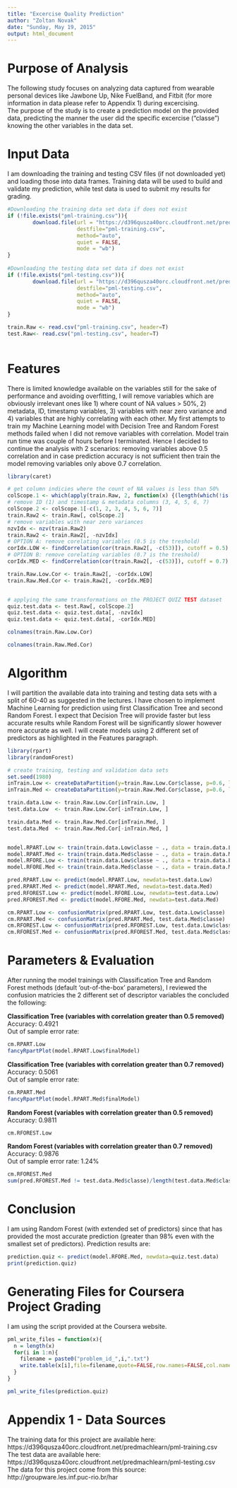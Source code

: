 ```yaml
---
title: "Excercise Quality Prediction"
author: "Zoltan Novak"
date: "Sunday, May 19, 2015"
output: html_document
---
```


<h1>Purpose of Analysis</h1>
<p>
The following study focuses on analyzing data captured from wearable personal devices like Jawbone Up, Nike FuelBand, and Fitbit (for more information in data please refer to Appendix 1) during excercising.</BR>
The purpose of the study is to create a prediction model on the provided data, predicting the manner the user did the specific excercise ("classe") knowing the other variables in the data set.
</p>

<h1>Input Data</h1>
<p>
I am downloading the training and testing CSV files (if not downloaded yet) and loading those into data frames. Training data will be used to build and validate my prediction, while test data is used to submit my results for grading.

</p>
```r
#Downloading the training data set data if does not exist
if (!file.exists("pml-training.csv")){
        download.file(url = "https://d396qusza40orc.cloudfront.net/predmachlearn/pml-training.csv", 
                      destfile="pml-training.csv",
                      method="auto", 
                      quiet = FALSE, 
                      mode = "wb")
}
        
#Downloading the testing data set data if does not exist
if (!file.exists("pml-testing.csv")){
        download.file(url = "https://d396qusza40orc.cloudfront.net/predmachlearn/pml-testing.csv", 
                      destfile="pml-testing.csv",
                      method="auto", 
                      quiet = FALSE, 
                      mode = "wb")
}

train.Raw <- read.csv("pml-training.csv", header=T)
test.Raw<- read.csv("pml-testing.csv", header=T)
        
```

<h1>Features</h1>
<p>
There is limited knowledge available on the variables still for the sake of performance and avoiding overfitting, I will remove variables which are obviously irrelevant ones like 1) where count of NA values > 50%, 2) metadata, ID, timestamp variables, 3) variables with near zero variance and 4) variables that are highly correlating with each other. My first attempts to train my Machine Learning model with Decision Tree and Random Forest methods failed when I did not remove variables with correlation. Model train run time was couple of hours before I terminated. Hence I decided to continue the analysis with 2 scenarios: removing variables above 0.5 correlation and in case prediction accuracy is not sufficient then train the model removing variables only above 0.7 correlation.
</p>
```r
library(caret)

# get column indicies where the count of NA values is less than 50%
colScope.1 <- which(apply(train.Raw, 2, function(x) {(length(which(!is.na(x))) / (length(x))) > 0.5}), arr.ind=T, useNames=F)
# remove ID (1) and timestamp & metadata columns (3, 4, 5, 6, 7)
colScope.2 <- colScope.1[-c(1, 2, 3, 4, 5, 6, 7)]
train.Raw2 <- train.Raw[, colScope.2]
# remove variables with near zero variances
nzvIdx <- nzv(train.Raw2)
train.Raw2 <- train.Raw2[, -nzvIdx]
# OPTION A: remove corelating variables (0.5 is the treshold)
corIdx.LOW <- findCorrelation(cor(train.Raw2[, -c(53)]), cutoff = 0.5)
# OPTION B: remove corelating variables (0.7 is the treshold)
corIdx.MED <- findCorrelation(cor(train.Raw2[, -c(53)]), cutoff = 0.7)

train.Raw.Low.Cor <- train.Raw2[, -corIdx.LOW]
train.Raw.Med.Cor <- train.Raw2[, -corIdx.MED]


# applying the same transformations on the PROJECT QUIZ TEST dataset
quiz.test.data <- test.Raw[, colScope.2]
quiz.test.data <- quiz.test.data[, -nzvIdx]
quiz.test.data <- quiz.test.data[, -corIdx.MED]
```


```r
colnames(train.Raw.Low.Cor)
```


```r
colnames(train.Raw.Med.Cor)
```


<h1>Algorithm</h1>
<p>
I will partition the available data into training and testing data sets with a split of 60-40 as suggested in the lectures.
I have chosen to implement Machine Learning for prediction using first Classification Tree and second Random Forest. I expect that Decision Tree will provide faster but less accurate results while Random Forest will be significantly slower however more accurate as well.
I will create models using 2 different set of predictors as highlighted in the Features paragraph.

</p>
```r
library(rpart)
library(randomForest)

# create training, testing and validation data sets
set.seed(1980)
inTrain.Low <- createDataPartition(y=train.Raw.Low.Cor$classe, p=0.6, list=F)
inTrain.Med <- createDataPartition(y=train.Raw.Med.Cor$classe, p=0.6, list=F)

train.data.Low <- train.Raw.Low.Cor[inTrain.Low, ]
test.data.Low  <- train.Raw.Low.Cor[-inTrain.Low, ]

train.data.Med <- train.Raw.Med.Cor[inTrain.Med, ]
test.data.Med  <- train.Raw.Med.Cor[-inTrain.Med, ]


model.RPART.Low <- train(train.data.Low$classe ~ ., data = train.data.Low, method="rpart")
model.RPART.Med <- train(train.data.Med$classe ~ ., data = train.data.Med, method="rpart")
model.RFORE.Low <- train(train.data.Low$classe ~ ., data = train.data.Low, method="rf")
model.RFORE.Med <- train(train.data.Med$classe ~ ., data = train.data.Med, method="rf")

pred.RPART.Low <- predict(model.RPART.Low, newdata=test.data.Low)
pred.RPART.Med <- predict(model.RPART.Med, newdata=test.data.Med)
pred.RFOREST.Low <- predict(model.RFORE.Low, newdata=test.data.Low)
pred.RFOREST.Med <- predict(model.RFORE.Med, newdata=test.data.Med)

cm.RPART.Low <- confusionMatrix(pred.RPART.Low, test.data.Low$classe)
cm.RPART.Med <- confusionMatrix(pred.RPART.Med, test.data.Med$classe)
cm.RFOREST.Low <- confusionMatrix(pred.RFOREST.Low, test.data.Low$classe)
cm.RFOREST.Med <- confusionMatrix(pred.RFOREST.Med, test.data.Med$classe)

```

<h1>Parameters & Evaluation</h1>
<p>
After running the model trainings with Classification Tree and Random Forest methods (default 'out-of-the-box' parameters), I reviewed the confusion matricies the 2 different set of descriptor variables the concluded the following:
</p>
<p>
<b>Classification Tree (variables with correlation greater than 0.5 removed)</b></br>
Accuracy: 0.4921</br>
Out of sample error rate: </br>
</p>
```r
cm.RPART.Low
fancyRpartPlot(model.RPART.Low$finalModel)

```

<p>
<b>Classification Tree (variables with correlation greater than 0.7 removed)</b></br>
Accuracy: 0.5061</br>
Out of sample error rate: </br>
</p>
```r
cm.RPART.Med
fancyRpartPlot(model.RPART.Med$finalModel)
```

<p>
<b>Random Forest (variables with correlation greater than 0.5 removed)</b></br>
Accuracy: 0.9811</br>
</p>
```r
cm.RFOREST.Low
```
<p>
<b>Random Forest (variables with correlation greater than 0.7 removed)</b></br>
Accuracy: 0.9876</br>
Out of sample error rate: 1.24%</br>
</p>

```r
cm.RFOREST.Med
sum(pred.RFOREST.Med != test.data.Med$classe)/length(test.data.Med$classe)
```


<h1>Conclusion</h1>
<p>
I am using Random Forest (with extended set of predictors) since that has provided the most accurate prediction (greater than 98% even with the smallest set of predictors). Prediction results are:

</p>
```r
prediction.quiz <- predict(model.RFORE.Med, newdata=quiz.test.data)
print(prediction.quiz)
```


<h1>Generating Files for Coursera Project Grading</h1>
<p>
I am using the script provided at the Coursera website.
</p>
```r
pml_write_files = function(x){
  n = length(x)
  for(i in 1:n){
    filename = paste0("problem_id_",i,".txt")
    write.table(x[i],file=filename,quote=FALSE,row.names=FALSE,col.names=FALSE)
  }
}

pml_write_files(prediction.quiz)
```



<h1><b>Appendix 1 - Data Sources</b></h1>
<p>
The training data for this project are available here: https://d396qusza40orc.cloudfront.net/predmachlearn/pml-training.csv </BR>
The test data are available here: https://d396qusza40orc.cloudfront.net/predmachlearn/pml-testing.csv </BR>
The data for this project come from this source: http://groupware.les.inf.puc-rio.br/har</BR>
</p>
